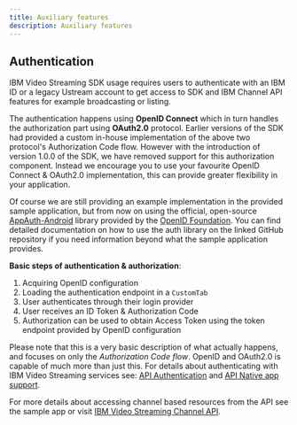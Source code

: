 ```yaml
---
title: Auxiliary features
description: Auxiliary features
---
```


## Authentication
IBM Video Streaming SDK usage requires users to authenticate with an IBM ID or a legacy Ustream account to get access to SDK and IBM Channel API features for example broadcasting or listing.

The authentication happens using **OpenID Connect** which in turn handles the authorization part using **OAuth2.0** protocol.
Earlier versions of the SDK had provided a custom in-house implementation of the above two protocol's Authorization Code flow.
However with the introduction of version 1.0.0 of the SDK, we have removed support for this authorization component.
Instead we encourage you to use your favourite OpenID Connect & OAuth2.0 implementation, this can provide greater flexibility in your application.

Of course we are still providing an example implementation in the provided sample application, but from now on using the official, open-source [AppAuth-Android] library provided by the [OpenID Foundation].
You can find detailed documentation on how to use the auth library on the linked GitHub repository if you need information beyond what the sample application provides.

**Basic steps of authentication & authorization**:
1. Acquiring OpenID configuration
2. Loading the authentication endpoint in a `CustomTab`
3. User authenticates through their login provider
4. User receives an ID Token & Authorization Code
5. Authorization can be used to obtain Access Token using the token endpoint provided by OpenID configuration

Please note that this is a very basic description of what actually happens, and focuses on only the *Authorization Code flow*. OpenID and OAuth2.0 is capable of much more than just this.
For details about authenticating with IBM Video Streaming services see: [API Authentication](https://developers.video.ibm.com/api-basics-authentication) and [API Native app support].

For more details about accessing channel based resources from the API see the sample app or visit [IBM Video Streaming Channel API].

[API/SDK access]: https://video.ibm.com/dashboard/integrations/api-access
[API Authentication]: https://developers.video.ibm.com/api-basics-authentication
[API Native app support]: https://developers.video.ibm.com/api-basics-native-apps
[IBM Video Streaming Channel API]: https://developers.video.ibm.com/channel-api-basic-channel-management
[AppAuth-Android]: https://github.com/openid/AppAuth-Android
[OpenID Foundation]: https://openid.net/
